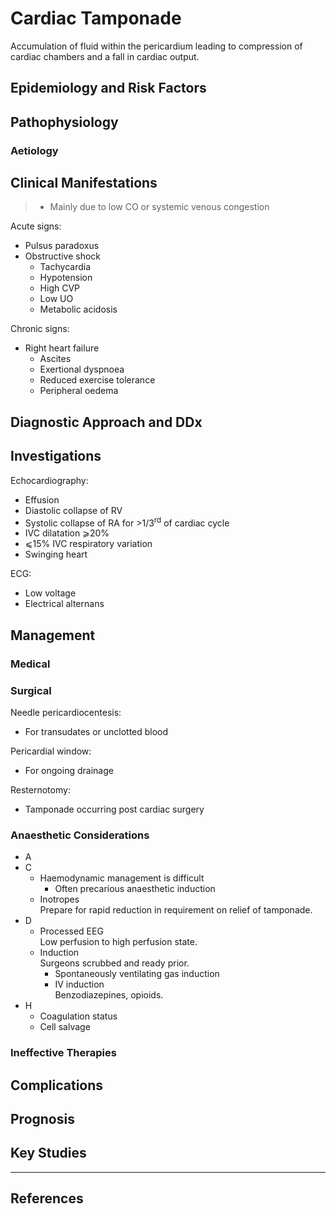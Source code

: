 # Cardiac Tamponade


Accumulation of fluid within the pericardium leading to compression of cardiac chambers and a fall in cardiac output.

## Epidemiology and Risk Factors

## Pathophysiology

### Aetiology

## Clinical Manifestations

> * Mainly due to low CO or systemic venous congestion


Acute signs:

* Pulsus paradoxus
* Obstructive shock
	* Tachycardia
	* Hypotension
	* High CVP
	* Low UO
	* Metabolic acidosis

Chronic signs:

* Right heart failure
	* Ascites
	* Exertional dyspnoea
	* Reduced exercise tolerance
	* Peripheral oedema

## Diagnostic Approach and DDx

## Investigations

Echocardiography:

* Effusion
* Diastolic collapse of RV
* Systolic collapse of RA for >1/3<sup>rd</sup> of cardiac cycle
* IVC dilatation ⩾20%
* ⩽15% IVC respiratory variation
* Swinging heart


ECG:

* Low voltage
* Electrical alternans


## Management

### Medical

### Surgical

Needle pericardiocentesis:

* For transudates or unclotted blood


Pericardial window:

* For ongoing drainage


Resternotomy:

* Tamponade occurring post cardiac surgery 

### Anaesthetic Considerations

* A
* C
	* Haemodynamic management is difficult
		* Often precarious anaesthetic induction
	* Inotropes  
	Prepare for rapid reduction in requirement on relief of tamponade.
* D
	* Processed EEG  
	Low perfusion to high perfusion state.
	* Induction  
	Surgeons scrubbed and ready prior.
		* Spontaneously ventilating gas induction
		* IV induction  
		Benzodiazepines, opioids.
* H
	* Coagulation status
	* Cell salvage

### Ineffective Therapies

## Complications

## Prognosis

## Key Studies


---

## References

